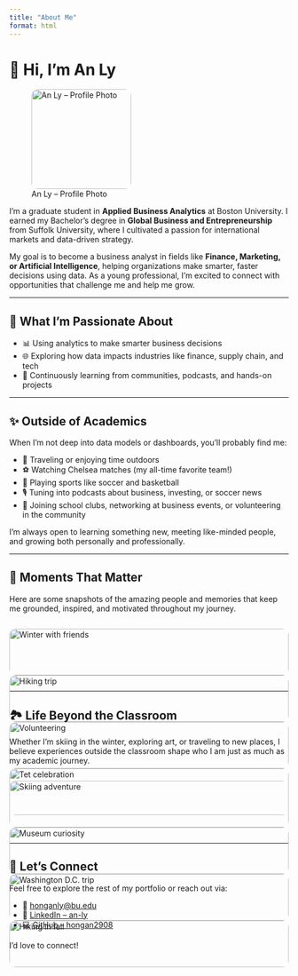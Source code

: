 ```yaml
---
title: "About Me"
format: html
---
```


# 👋 Hi, I'm An Ly

![An Ly – Profile Photo](profile.jpg){width=180px style="border-radius: 12px;"}

I'm a graduate student in **Applied Business Analytics** at Boston University. I earned my Bachelor's degree in **Global Business and Entrepreneurship** from Suffolk University, where I cultivated a passion for international markets and data-driven strategy.

My goal is to become a business analyst in fields like **Finance, Marketing, or Artificial Intelligence**, helping organizations make smarter, faster decisions using data. As a young professional, I’m excited to connect with opportunities that challenge me and help me grow.

---

## 🎯 What I’m Passionate About

- 📊 Using analytics to make smarter business decisions  
- 🌐 Exploring how data impacts industries like finance, supply chain, and tech  
- 🧠 Continuously learning from communities, podcasts, and hands-on projects

---

## ✨ Outside of Academics

When I’m not deep into data models or dashboards, you’ll probably find me:

- 🧳 Traveling or enjoying time outdoors  
- ⚽ Watching Chelsea matches (my all-time favorite team!)  
- 🏀 Playing sports like soccer and basketball  
- 🎙️ Tuning into podcasts about business, investing, or soccer news  
- 🌱 Joining school clubs, networking at business events, or volunteering in the community

I'm always open to learning something new, meeting like-minded people, and growing both personally and professionally.

---

## 📸 Moments That Matter

Here are some snapshots of the amazing people and memories that keep me grounded, inspired, and motivated throughout my journey.

<div class="grid-gallery">
<div style="display: grid; grid-template-columns: repeat(auto-fit, minmax(280px, 1fr)); gap: 16px;">

<img src="friends_snow.jpg" alt="Winter with friends" style="width:100%; border-radius: 12px;" />
<img src="hiking_group.jpg" alt="Hiking trip" style="width:100%; border-radius: 12px;" />
<img src="volunteer_team.jpg" alt="Volunteering" style="width:100%; border-radius: 12px;" />
<img src="tet_photo.jpg" alt="Tet celebration" style="width:100%; border-radius: 12px;" />

</div>
</div>

---

## 🏞️ Life Beyond the Classroom

Whether I’m skiing in the winter, exploring art, or traveling to new places, I believe experiences outside the classroom shape who I am just as much as my academic journey.

<div class="grid-gallery">
<div style="display: grid; grid-template-columns: repeat(auto-fit, minmax(280px, 1fr)); gap: 16px;">

<img src="ski_day.jpg" alt="Skiing adventure" style="width:100%; border-radius: 12px;" />
<img src="museum_fun.jpg" alt="Museum curiosity" style="width:100%; border-radius: 12px;" />
<img src="dc_trip.jpg" alt="Washington D.C. trip" style="width:100%; border-radius: 12px;" />
<img src="fall_hike.jpg" alt="Hiking in fall" style="width:100%; border-radius: 12px;" />

</div>
</div>

---

## 🤝 Let’s Connect

Feel free to explore the rest of my portfolio or reach out via:

- 📧 [honganly@bu.edu](mailto:honganly@bu.edu)  
- 🔗 [LinkedIn – an-ly](https://www.linkedin.com/in/an-ly/)  
- 💻 [GitHub – hongan2908](https://github.com/hongan2908)

I'd love to connect!